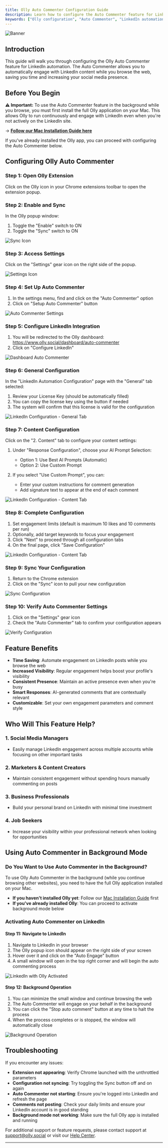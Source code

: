 ```yaml
---
title: Olly Auto Commenter Configuration Guide
description: Learn how to configure the Auto Commenter feature for LinkedIn automation to save time and increase your social media presence.
keywords: ["Olly configuration", "Auto Commenter", "LinkedIn automation", "Chrome extension", "social media engagement", "auto comment"]
---
```

![Banner](/images/banner.png "Olly Auto Commenter")

## Introduction
This guide will walk you through configuring the Olly Auto Commenter feature for LinkedIn automation. The Auto Commenter allows you to automatically engage with LinkedIn content while you browse the web, saving you time and increasing your social media presence.

<CardGrid>
  <Card
    subtitle="Installation"
    title="Mac Installation Guide"
    description="Before configuring, make sure to install the Olly application on macOS."
    href="/docs/installation/mac"
  />
  <Card
    subtitle="Configuration"
    title="Auto Commenter Setup"
    description="Learn how to configure the Auto Commenter for LinkedIn engagement."
    href="/docs/features/auto-commenter/configuration"
  />
  <Card
    subtitle="Support"
    title="Help Center"
    description="Get assistance and troubleshooting tips for the Olly Auto Commenter."
    href="/docs/support"
  />
</CardGrid>

## Before You Begin
**⚠️ Important:** To use the Auto Commenter feature in the background while you browse, you must first install the full Olly application on your Mac. This allows Olly to run continuously and engage with LinkedIn even when you're not actively on the LinkedIn site.

→ **[Follow our Mac Installation Guide here](/docs/installation/mac)**

If you've already installed the Olly app, you can proceed with configuring the Auto Commenter below.

## Configuring Olly Auto Commenter

### Step 1: Open Olly Extension 
Click on the Olly icon in your Chrome extensions toolbar to open the extension popup.

### Step 2: Enable and Sync
In the Olly popup window:
1. Toggle the "Enable" switch to ON
2. Toggle the "Sync" switch to ON

![Sync Icon](/images/features/auto-commenter/step1.png)

### Step 3: Access Settings
Click on the "Settings" gear icon on the right side of the popup.

![Settings Icon](/images/features/auto-commenter/step2.png)

### Step 4: Set Up Auto Commenter
1. In the settings menu, find and click on the "Auto Commenter" option
2. Click on "Setup Auto Commenter" button

![Auto Commenter Settings](/images/features/auto-commenter/step3.png)

### Step 5: Configure LinkedIn Integration
1. You will be redirected to the Olly dashboard: https://www.olly.social/dashboard/auto-commenter
2. Click on "Configure LinkedIn"

![Dashboard Auto Commenter](/images/features/auto-commenter/step4.png)

### Step 6: General Configuration
In the "LinkedIn Automation Configuration" page with the "General" tab selected:
1. Review your License Key (should be automatically filled)
2. You can copy the license key using the button if needed
3. The system will confirm that this license is valid for the configuration

![LinkedIn Configuration - General Tab](/images/features/auto-commenter/step5.png)

### Step 7: Content Configuration
Click on the "2. Content" tab to configure your content settings:

1. Under "Response Configuration", choose your AI Prompt Selection:
   - Option 1: Use Best AI Prompts (Automatic)
   - Option 2: Use Custom Prompt

2. If you select "Use Custom Prompt", you can:
   - Enter your custom instructions for comment generation
   - Add signature text to appear at the end of each comment

![LinkedIn Configuration - Content Tab](/images/features/auto-commenter/step6.png)

### Step 8: Complete Configuration
1. Set engagement limits (default is maximum 10 likes and 10 comments per run)
2. Optionally, add target keywords to focus your engagement
3. Click "Next" to proceed through all configuration tabs
4. On the final page, click "Save Configuration"

![LinkedIn Configuration - Content Tab](/images/features/auto-commenter/step7.png)

### Step 9: Sync Your Configuration
1. Return to the Chrome extension
2. Click on the "Sync" icon to pull your new configuration

![Sync Configuration](/images/features/auto-commenter/step8.png)

### Step 10: Verify Auto Commenter Settings
1. Click on the "Settings" gear icon
2. Check the "Auto Commenter" tab to confirm your configuration appears

![Verify Configuration](/images/features/auto-commenter/step9.png)

## Feature Benefits
* **Time Saving**: Automate engagement on LinkedIn posts while you browse the web
* **Increased Visibility**: Regular engagement helps boost your profile's visibility
* **Consistent Presence**: Maintain an active presence even when you're busy
* **Smart Responses**: AI-generated comments that are contextually relevant
* **Customizable**: Set your own engagement parameters and comment style

## Who Will This Feature Help?
### 1. Social Media Managers
* Easily manage LinkedIn engagement across multiple accounts while focusing on other important tasks
### 2. Marketers & Content Creators
* Maintain consistent engagement without spending hours manually commenting on posts
### 3. Business Professionals
* Build your personal brand on LinkedIn with minimal time investment
### 4. Job Seekers
* Increase your visibility within your professional network when looking for opportunities

## Using Auto Commenter in Background Mode

### Do You Want to Use Auto Commenter in the Background?
To use Olly Auto Commenter in the background (while you continue browsing other websites), you need to have the full Olly application installed on your Mac.

* **If you haven't installed Olly yet**: Follow our [Mac Installation Guide](/docs/installation/mac) first
* **If you've already installed Olly**: You can proceed to activate background mode below

### Activating Auto Commenter on LinkedIn

#### Step 11: Navigate to LinkedIn
1. Navigate to LinkedIn in your browser
2. The Olly popup icon should appear on the right side of your screen
3. Hover over it and click on the "Auto Engage" button
4. A small window will open in the top right corner and will begin the auto commenting process

![LinkedIn with Olly Activated](/images/features/auto-commenter/step10.png)

#### Step 12: Background Operation
1. You can minimize the small window and continue browsing the web
2. The Auto Commenter will engage on your behalf in the background
3. You can click the "Stop auto comment" button at any time to halt the process
4. When the process completes or is stopped, the window will automatically close

![Background Operation](/images/features/auto-commenter/step11.png)

## Troubleshooting
If you encounter any issues:

* **Extension not appearing**: Verify Chrome launched with the unthrottled parameters
* **Configuration not syncing**: Try toggling the Sync button off and on again
* **Auto Commenter not starting**: Ensure you're logged into LinkedIn and refresh the page
* **Comments not posting**: Check your daily limits and ensure your LinkedIn account is in good standing
* **Background mode not working**: Make sure the full Olly app is installed and running

For additional support or feature requests, please contact support at support@olly.social or visit our [Help Center](/docs/introduction).

---
